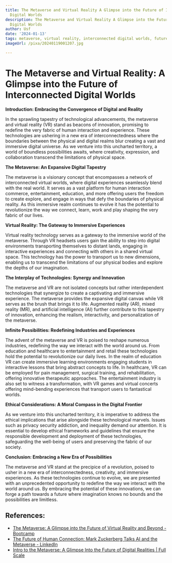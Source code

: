 ```yaml
---
title: The Metaverse and Virtual Reality A Glimpse into the Future of Interconnected
  Digital Worlds
description: The Metaverse and Virtual Reality A Glimpse into the Future of Interconnected
  Digital Worlds
author: Usf
date: '2024-01-13'
tags: metaverse, virtual reality, interconnected digital worlds, future
imageUrl: /pixa/20240119001207.jpg

---
```

# The Metaverse and  Virtual Reality: A Glimpse into the Future  of Interconnected Digital Worlds

**Introduction: Embracing the  Convergence of Digital and  Reality**

In the sprawling tapestry of technological  advancements, the metaverse and virtual reality (VR) stand as beacons of innovation, promising to redefine the  very fabric of human interaction and experience. These technologies are ushering in a new  era of  interconnectedness where the boundaries between the physical and digital realms blur creating a vast and immersive digital universe. As we venture into this uncharted territory, a  world of boundless  possibilities  awaits, where creativity,  expression,  and collaboration transcend  the limitations of physical space.

**The Metaverse: An Expansive Digital Tapestry**

The metaverse is a visionary concept that encompasses a network of interconnected virtual worlds, where digital experiences seamlessly blend with the real world. It serves as a  vast platform for human interaction commerce, entertainment, education, and more offering users the freedom to create  explore, and engage in  ways that defy the boundaries of physical reality. As this immersive realm continues to  evolve  it has  the potential to revolutionize the way we connect,  learn, work and play shaping the  very  fabric of our lives.

**Virtual Reality: The Gateway to  Immersive Experiences**

Virtual reality technology serves as a gateway to the immersive world of the metaverse. Through VR headsets users gain the ability to step  into digital  environments  transporting themselves to distant lands, engaging in interactive experiences and connecting with others in a shared virtual space. This technology has  the power to transport us to new dimensions, enabling us to transcend the  limitations of  our physical bodies and explore the depths of  our imagination.

**The Interplay of Technologies:  Synergy and  Innovation**

The metaverse  and VR are not isolated concepts but rather interdependent technologies that synergize to create a captivating and immersive experience. The metaverse provides the expansive digital canvas while VR serves as the brush that brings it to life. Augmented reality (AR), mixed reality (MR),  and artificial intelligence (AI) further contribute to this tapestry of  innovation, enhancing the realism, interactivity, and personalization of the metaverse.

**Infinite Possibilities: Redefining Industries and Experiences**

The advent of the metaverse and VR is poised to reshape numerous industries, redefining the way we interact with the world around us. From education and healthcare to entertainment and retail these technologies hold the potential to revolutionize our daily lives. In the  realm of education VR can create immersive learning environments engaging students in interactive  lessons that bring abstract concepts  to  life. In healthcare, VR can  be employed for pain management, surgical  training, and rehabilitation, offering innovative therapeutic  approaches. The entertainment industry is also set to witness a transformation, with VR games and virtual concerts offering mind-bending  experiences that transport users to fantastical  worlds.

**Ethical Considerations: A Moral Compass in the  Digital Frontier**

As we venture  into this uncharted territory, it is imperative  to address the ethical implications that arise  alongside  these technological marvels. Issues such as privacy security addiction, and inequality demand our attention. It  is essential to develop ethical frameworks and guidelines that ensure the responsible development and deployment  of these technologies, safeguarding the well-being of users and  preserving the fabric of our society.

**Conclusion: Embracing a New Era of Possibilities**

The metaverse and VR stand at the precipice of a revolution, poised to usher in a new era of interconnectedness, creativity, and  immersive experiences. As these technologies continue to  evolve, we are presented with an  unprecedented opportunity to redefine the way we interact with the world around us. By embracing the potential of  these innovations, we can forge  a path towards a future where imagination  knows no bounds and the possibilities are limitless.

## References:
- [The Metaverse: A Glimpse into the Future of Virtual Reality and Beyond - Bootcamp](https://bootcamp.uxdesign.cc/the-metaverse-a-glimpse-into-the-future-of-virtual-reality-and-beyond-13aac467d173)
- [The Future of Human Connection: Mark Zuckerberg Talks AI and the Metaverse - LinkedIn](https://www.linkedin.com/pulse/future-human-connection-mark-zuckerberg-talks-ai-ezequiel-tizeira-qhwff)
- [Intro to the Metaverse: A Glimpse Into the Future of Digital Realities | Full Scale](https://fullscale.io/blog/intro-to-the-metaverse/)
